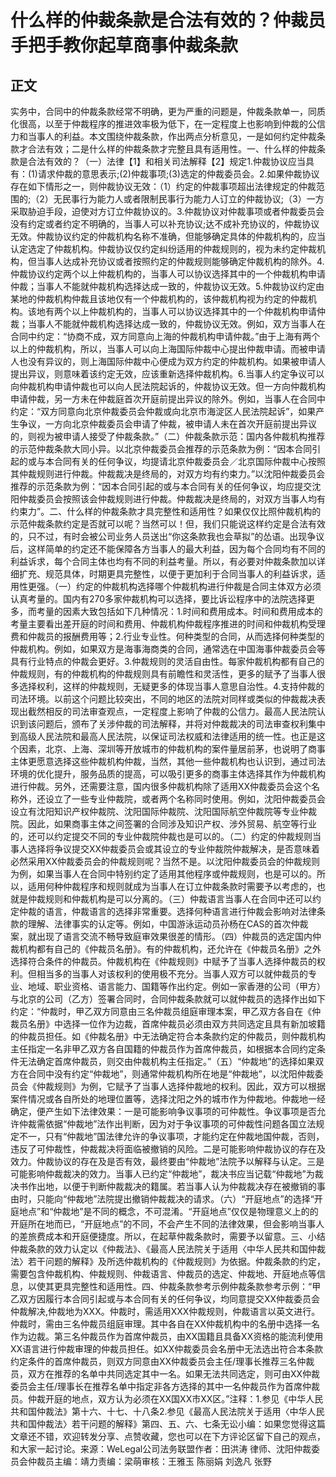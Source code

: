 # 什么样的仲裁条款是合法有效的？仲裁员手把手教你起草商事仲裁条款
## 正文
实务中，合同中的仲裁条款经常不明确，更为严重的问题是，仲裁条款单一，同质化很高，以至于仲裁程序的推进效率极为低下，在一定程度上也影响到仲裁的公信力和当事人的利益。本文围绕仲裁条款，作出两点分析意见，一是如何约定仲裁条款才合法有效；二是什么样的仲裁条款才完整且具有适用性。一、什么样的仲裁条款是合法有效的？（一）法律【1】和相关司法解释【2】规定1.仲裁协议应当具有：(1)请求仲裁的意思表示;(2)仲裁事项;(3)选定的仲裁委员会。2.如果仲裁协议存在如下情形之一，则仲裁协议无效：（1）约定的仲裁事项超出法律规定的仲裁范围的;（2）无民事行为能力人或者限制民事行为能力人订立的仲裁协议;（3）一方采取胁迫手段，迫使对方订立仲裁协议的。3.仲裁协议对仲裁事项或者仲裁委员会没有约定或者约定不明确的，当事人可以补充协议;达不成补充协议的，仲裁协议无效。仲裁协议约定的仲裁机构名称不准确，但能够确定具体的仲裁机构的，应当认定选定了仲裁机构。仲裁协议仅约定纠纷适用的仲裁规则的，视为未约定仲裁机构，但当事人达成补充协议或者按照约定的仲裁规则能够确定仲裁机构的除外。4.仲裁协议约定两个以上仲裁机构的，当事人可以协议选择其中的一个仲裁机构申请仲裁；当事人不能就仲裁机构选择达成一致的，仲裁协议无效。5.仲裁协议约定由某地的仲裁机构仲裁且该地仅有一个仲裁机构的，该仲裁机构视为约定的仲裁机构。该地有两个以上仲裁机构的，当事人可以协议选择其中的一个仲裁机构申请仲裁；当事人不能就仲裁机构选择达成一致的，仲裁协议无效。例如，双方当事人在合同中约定：“协商不成，双方同意向上海的仲裁机构申请仲裁。”由于上海有两个以上的仲裁机构，所以，当事人可以向上海国际仲裁中心提出仲裁申请。而被申请人也没有异议的，则上海国际仲裁中心便成为双方约定的仲裁机构。如果被申请人提出异议，则意味着该约定无效，应该重新选择仲裁机构。6.当事人约定争议可以向仲裁机构申请仲裁也可以向人民法院起诉的，仲裁协议无效。但一方向仲裁机构申请仲裁，另一方未在仲裁庭首次开庭前提出异议的除外。例如，当事人在合同中约定：“双方同意向北京仲裁委员会仲裁或向北京市海淀区人民法院起诉”，如果产生争议，一方向北京仲裁委员会申请了仲裁，被申请人未在首次开庭前提出异议的，则视为被申请人接受了仲裁条款。”（二）仲裁条款示范：国内各仲裁机构推荐的示范仲裁条款大同小异。以北京仲裁委员会推荐的示范条款为例：“因本合同引起的或与本合同有关的任何争议，均提请北京仲裁委员会／北京国际仲裁中心按照其仲裁规则进行仲裁。仲裁裁决是终局的，对双方均有约束力。”以沈阳仲裁委员会推荐的示范条款为例：“因本合同引起的或与本合同有关的任何争议，均应提交沈阳仲裁委员会按照该会仲裁规则进行仲裁。仲裁裁决是终局的，对双方当事人均有约束力”。二、什么样的仲裁条款才具完整性和适用性？如果仅仅比照仲裁机构的示范仲裁条款约定是否就可以呢？当然可以！但，我们只能说这样约定是合法有效的，只不过，有时会被公司业务人员送出“你这条款我也会草拟”的怂语。出现争议后，这样简单的约定还不能保障各方当事人的最大利益，因为每个合同均有不同的利益诉求，每个合同主体也均有不同的利益考量。所以，有必要对仲裁条款加以详细扩充、规范具体，时期更具完整性，以便于更加利于合同当事人的利益诉求，适用性更强。（一）约定的仲裁机构选择哪个仲裁机构进行仲裁是合同主体双方必须认真考量的。国内有270多家仲裁机构可以选择，要比诉讼程序中的法院选择更多，而考量的因素大致包括如下几种情况：1.时间和费用成本。时间和费用成本的考量主要看出差开庭的时间和费用、仲裁机构仲裁程序推进的时间和仲裁机构受理费和仲裁员的报酬费用等；2.行业专业性。何种类型的合同，从而选择何种类型的仲裁机构。例如，如果双方是海事海商类的合同，通常选在中国海事仲裁委员会等具有行业特点的仲裁会更好。3.仲裁规则的灵活自由性。每家仲裁机构都有自己的仲裁规则，有的仲裁机构的仲裁规则具有前瞻性和灵活性，更多的赋予了当事人很多选择权利，这样的仲裁规则，无疑更多的体现当事人意思自治性。4.支持仲裁的司法环境。以前这个问题比较突出，不同的地区的法院对同样或类似的仲裁裁决表现出截然相反的司法审查观点，一定程度上影响了仲裁的公信力。最高人民法院认识到该问题后，颁布了关涉仲裁的司法解释，并将对仲裁裁决的司法审查权利集中到高级人民法院和最高人民法院，以保证司法权威和法律适用的统一性。也正是这个因素，北京、上海、深圳等开放城市的仲裁机构的案件量居前茅，也说明了商事主体更愿意选择这些仲裁机构仲裁，当然，其他一些仲裁机构也认识到，通过司法环境的优化提升，服务品质的提高，可以吸引更多的商事主体选择其作为仲裁机构进行仲裁。另外，还需要注意，国内很多仲裁机构除了适用XX仲裁委员会这个名称外，还设立了一些专业仲裁院，或者两个名称同时使用。例如，沈阳仲裁委员会设立有沈阳知识产权仲裁院、沈阳国际仲裁院、沈阳国际航空仲裁院等专业仲裁院。因此，如果商事主体之间签署的合同涉及知识产权、涉外贸易、航空等行业的，还可以约定提交不同的专业仲裁院仲裁也是可以的。（二）约定的仲裁规则当事人选择将争议提交XX仲裁委员会或其设立的专业仲裁院仲裁解决，是否意味着必然采用XX仲裁委员会的仲裁规则呢？当然不是。以沈阳仲裁委员会的仲裁规则为例，如果当事人在合同中特别约定了适用其他程序或仲裁规则，也是可以的。所以，适用何种仲裁程序和规则就成为当事人在订立仲裁条款时需要予以考虑的，也就是仲裁规则和仲裁机构是可以分离的。（三）仲裁语言当事人在合同中还可以约定仲裁的语言，仲裁语言的选择非常重要。选择何种语言进行仲裁会影响对法律条款的理解、法律事实的认定等。例如，中国游泳运动员孙杨在CAS的首次仲裁案，就出现了语言交流不畅导致庭审效果很差的情形。（四）仲裁员的选定国内仲裁机构都有自己的《仲裁员名册》。有的仲裁机构，还允许在《仲裁员名册》之外选择符合条件的仲裁员。仲裁机构在《仲裁规则》中赋予了当事人选择仲裁员的权利。但相当多的当事人对该权利的使用极不充分。当事人双方可以就仲裁员的专业、地域、职业资格、语言能力、国籍等作出约定。例如一家香港的公司（甲方）与北京的公司（乙方）签署合同时，合同仲裁条款就可以就仲裁员的选择作出如下约定：“仲裁时，甲乙双方同意由三名仲裁员组庭审理本案，甲乙双方各自在《仲裁员名册》中选择一位作为边裁，首席仲裁员必须由双方共同选定且具有新加坡籍的仲裁员担任。如《仲裁名册》中无法确定符合本条款约定的仲裁员，则仲裁机构主任指定一名非甲乙双方各自国籍的仲裁员作为首席仲裁员，如根据本合同约定条件无法确定首席仲裁员，则交由仲裁机构主任指定。”（五）“仲裁地”的选择如果双方在合同中没有约定“仲裁地”，则通常仲裁机构所在地是“仲裁地”，以沈阳仲裁委员会《仲裁规则》为例，它赋予了当事人选择仲裁地的权利。因此，双方可以根据案件情况或各自所处的地理位置等，选择沈阳之外的城市作为仲裁地。仲裁地一经确定，便产生如下法律效果：一是可能影响争议事项的可仲裁性。争议事项是否允许仲裁需依据“仲裁地”法作出判断，因为对于争议事项的可仲裁性问题各国立法规定不一，只有“仲裁地”国法律允许的争议事项，才能约定在仲裁地国仲裁，否则，违反了可仲裁性，仲裁裁决将面临被撤销的风险。二是可能影响仲裁协议的存在及效力。仲裁协议的存在及是否有效，最终要由“仲裁地”法院予以解释与认定。三是可能影响仲裁裁决的效力。当事人已约定“仲裁地”，裁决书应当记载“仲裁地”为裁决书作出地，以便于判断仲裁裁决的籍属。若当事人认为仲裁裁决存在被撤销的事由时，只能向“仲裁地”法院提出撤销仲裁裁决的请求。（六）“开庭地点”的选择“开庭地点”和“仲裁地”是不同的概念，不可混淆。“开庭地点”仅仅是物理意义上的的开庭所在地而已，“开庭地点”的不同，不会产生不同的法律效果，但会影响当事人的差旅费成本和开庭便捷度。所以，在起草仲裁条款时，需要予以留意。三、小结仲裁条款的效力认定以《仲裁法》、《最高人民法院关于适用〈中华人民共和国仲裁法〉若干问题的解释》及所选仲裁机构的《仲裁规则》为依据。仲裁条款的约定，需要包含仲裁机构、仲裁规则、仲裁语言、仲裁员的选定、仲裁地、开庭地点等信息，以使其更具完整性和适用性。四、仲裁条款参考示例仲裁条款参考示例：“甲乙双方因履行本合同引起或与本合同有关的任何争议，均同意提交XX仲裁委员会仲裁解决,仲裁地为XXX。仲裁时，需适用XXX仲裁规则，仲裁语言以英文进行。仲裁时，需由三名仲裁员组庭审理。其中各自在XX仲裁机构中的名册中选择一名作为边裁。第三名仲裁员作为首席仲裁员，由XX国籍且具备XX资格的能流利使用XX语言进行仲裁审理的仲裁员担任。如XX仲裁委员会名册中无法选出符合本条款约定条件的首席仲裁员，则双方同意由XX仲裁委员会主任/理事长推荐三名仲裁员，双方在推荐的名单中共同选定其中一名。如果无法共同选定，则可由XX仲裁委员会主任/理事长在推荐名单中指定非各方选择的其中一名仲裁员作为首席仲裁员。仲裁开庭的地点，双方认为必须在XX国XX市XX区。”注释：1.参见《中华人民共和国仲裁法》第十六、十七、十八条2.参见《最高人民法院关于适用〈中华人民共和国仲裁法〉若干问题的解释》第四、五、六、七条无讼小编：如果您觉得这篇文章还不错，欢迎转发分享、点赞收藏，您也可以在下方评论区留下自己的观点，和大家一起讨论。来源：WeLegal公司法务联盟作者：田洪涛 律师、沈阳仲裁委员会仲裁员主编：靖力责编：梁萌审核：王雅玉 陈丽娟 刘逸凡 张野
